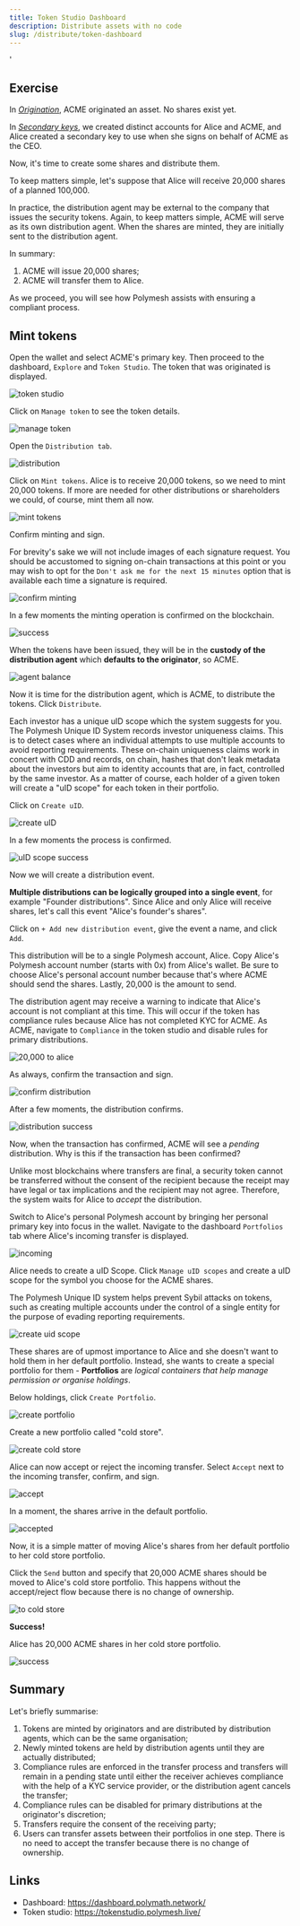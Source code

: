 ```yaml
---
title: Token Studio Dashboard
description: Distribute assets with no code
slug: /distribute/token-dashboard
---
```



<YoutubePlayer videoId="IwyXvbk11nw"/>'

## Exercise

In _[Origination](/originate/dashboard)_, ACME originated an asset. No shares exist yet.

In _[Secondary keys](/originate/secondary-keys)_, we created distinct accounts for Alice and ACME, and Alice created a secondary key to use when she signs on behalf of ACME as the CEO.

Now, it's time to create some shares and distribute them.

To keep matters simple, let's suppose that Alice will receive 20,000 shares of a planned 100,000.

In practice, the distribution agent may be external to the company that issues the security tokens. Again, to keep matters simple, ACME will serve as its own distribution agent. When the shares are minted, they are initially sent to the distribution agent.

In summary:

1. ACME will issue 20,000 shares;
2. ACME will transfer them to Alice.

As we proceed, you will see how Polymesh assists with ensuring a compliant process.

## Mint tokens

Open the wallet and select ACME's primary key. Then proceed to the dashboard, `Explore` and `Token Studio`. The token that was originated is displayed.

![token studio](images/02-token.png)

Click on `Manage token` to see the token details.

![manage token](images/03-manage-token.png)

Open the `Distribution tab`.

![distribution](images/04-distribution.png)

Click on `Mint tokens`. Alice is to receive 20,000 tokens, so we need to mint 20,000 tokens. If more are needed for other distributions or shareholders we could, of course, mint them all now.

![mint tokens](images/05-mint.png)

Confirm minting and sign.

<HighlightBox type="info">

For brevity's sake we will not include images of each signature request. You should be accustomed to signing on-chain transactions at this point or you may wish to opt for the `Don't ask me for the next 15 minutes` option that is available each time a signature is required.

</HighlightBox>

![confirm minting](images/06-confirm-mint.png)

In a few moments the minting operation is confirmed on the blockchain.

![success](images/08-success.png)

When the tokens have been issued, they will be in the **custody of the distribution agent** which **defaults to the originator**, so ACME.

![agent balance](images/09-agents-balance.png)

Now it is time for the distribution agent, which is ACME, to distribute the tokens. Click `Distribute`.

Each investor has a unique uID scope which the system suggests for you. The Polymesh Unique ID System records investor uniqueness claims. This is to detect cases where an individual attempts to use multiple accounts to avoid reporting requirements. These on-chain uniqueness claims work in concert with CDD and records, on chain, hashes that don't leak metadata about the investors but aim to identity accounts that are, in fact, controlled by the same investor. As a matter of course, each holder of a given token will create a "uID scope" for each token in their portfolio. 

Click on `Create uID`.

![create uID](images/10-investor-uid.png)

In a few moments the process is confirmed.

![uID scope success](images/11-success-uid.png)

Now we will create a distribution event.

**Multiple distributions can be logically grouped into a single event**, for example "Founder distributions". Since Alice and only Alice will receive shares, let's call this event "Alice's founder's shares".

Click on `+ Add new distribution event`, give the event a name, and click `Add`.

This distribution will be to a single Polymesh account, Alice. Copy Alice's Polymesh account number (starts with 0x) from Alice's wallet. Be sure to choose Alice's personal account number because that's where ACME should send the shares. Lastly, 20,000 is the amount to send.

<HighlightBox type="tip">

The distribution agent may receive a warning to indicate that Alice's account is not compliant at this time. This will occur if the token has compliance rules because Alice has not completed KYC for ACME. As ACME, navigate to `Compliance` in the token studio and disable rules for primary distributions.

</HighlightBox>

![20,000 to alice](images/14-to-alice.png)

As always, confirm the transaction and sign.

![confirm distribution](images/15-confirm.png)

After a few moments, the distribution confirms.

![distribution success](images/16-pending.png)

Now, when the transaction has confirmed, ACME will see a _pending_ distribution. Why is this if the transaction has been confirmed?

Unlike most blockchains where transfers are final, a security token cannot be transferred without the consent of the recipient because the receipt may have legal or tax implications and the recipient may not agree. Therefore, the system waits for Alice to _accept_ the distribution.

Switch to Alice's personal Polymesh account by bringing her personal primary key into focus in the wallet. Navigate to the dashboard `Portfolios` tab where Alice's incoming transfer is displayed.

![incoming](images/18-incoming.png)

Alice needs to create a uID Scope. Click `Manage uID scopes` and create a uID scope for the symbol you choose for the ACME shares.

The Polymesh Unique ID system helps prevent Sybil attacks on tokens, such as creating multiple accounts under the control of a single entity for the purpose of evading reporting requirements.

![create uid scope](images/26-scope.png)

These shares are of upmost importance to Alice and she doesn't want to hold them in her default portfolio. Instead, she wants to create a special portfolio for them - **Portfolios** are _logical containers that help manage permission or organise holdings_.

Below holdings, click `Create Portfolio`.

![create portfolio](images/19-to-portolio.png)

Create a new portfolio called "cold store".

![create cold store](images/20-create-cold-store.png)

Alice can now accept or reject the incoming transfer. Select `Accept` next to the incoming transfer, confirm, and sign.

![accept](images/24-accepting.png)

In a moment, the shares arrive in the default portfolio.

![accepted](images/28-unassigned.png)

Now, it is a simple matter of moving Alice's shares from her default portfolio to her cold store portfolio.

Click the `Send` button and specify that 20,000 ACME shares should be moved to Alice's cold store portfolio. This happens without the accept/reject flow because there is no change of ownership.

![to cold store](images/29-to-cold.png)

**Success!**

Alice has 20,000 ACME shares in her cold store portfolio.

![success](images/30-stored.png)

## Summary

Let's briefly summarise:

1. Tokens are minted by originators and are distributed by distribution agents, which can be the same organisation;
2. Newly minted tokens are held by distribution agents until they are actually distributed;
3. Compliance rules are enforced in the transfer process and transfers will remain in a pending state until either the receiver achieves compliance with the help of a KYC service provider, or the distribution agent cancels the transfer;
4. Compliance rules can be disabled for primary distributions at the originator's discretion;
5. Transfers require the consent of the receiving party;
6. Users can transfer assets between their portfolios in one step. There is no need to accept the transfer because there is no change of ownership.

## Links

- Dashboard: https://dashboard.polymath.network/
- Token studio: https://tokenstudio.polymesh.live/
